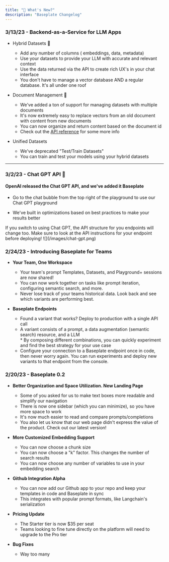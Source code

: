 ```yaml
---
title: "🍜 What's New?"
description: "Baseplate Changelog"
---
```


### **3/13/23 - Backend-as-a-Service for LLM Apps**

- Hybrid Datasets 📑

  - Add any number of columns ( embeddings, data, metadata)
  - Use your datasets to provide your LLM with accurate and relevant context
  - Use the data returned via the API to create rich UX's in your chat interface
  - You don't have to manage a vector database AND a regular database. It's all
    under one roof

- Document Management 📖

  - We've added a ton of support for managing datasets with multiple documents
  - It's now extremely easy to replace vectors from an old document with content
    from new documents
  - You can now organize and return content based on the document id
  - Check out the [API reference](/api-reference/completions) for some more info

- Unified Datasets
  - We've deprecated "Test/Train Datasets"
  - You can train and test your models using your hybrid datasets

---

### **3/2/23 - Chat GPT API** 👀

#### OpenAI released the Chat GPT API, and we've added it Baseplate

- Go to the chat bubble from the top right of the playground to use our Chat GPT
  playground

- We've built in optimizations based on best practices to make your results
  better

<Warning>
  If you switch to using Chat GPT, the API structure for you endpoints will
  change too. Make sure to look at the API instructions for your endpoint before
  deploying!
</Warning>

<Frame caption="Chat GPT API is now supported!">
  ![](/images/chat-gpt.png)
</Frame>

### 2/24/23 - Introducing Baseplate for Teams

- **Your Team, One Workspace**

  - Your team's prompt Templates, Datasets, and Playground+ sessions are now
    shared!
  - You can now work together on tasks like prompt iteration, configuring
    semantic search, and more.
  - Never lose track of your teams historical data. Look back and see which
    variants are performing best.

- **Baseplate Endpoints**
  - Found a variant that works? Deploy to production with a single API call
  - A variant consists of a prompt, a data augmentation (semantic search)
    resource, and a LLM  
     \* By composing different combinations, you can quickly experiment and find
    the best strategy for your use case
  - Configure your connection to a Baseplate endpoint once in code, then never
    worry again. You can run experiments and deploy new variants to that
    endpoint from the console.

### 2/20/23 - Baseplate 0.2

- **Better Organization and Space Utilization. New Landing Page**

  - Some of you asked for us to make text boxes more readable and simplify our
    navigation
  - There is now one sidebar (which you can minimize), so you have more space to
    work
  - It's now much easier to read and compare prompts/completions
  - You also let us know that our web page didn't express the value of the
    product. Check out our latest version!

- **More Customized Embedding Support**

  - You can now choose a chunk size
  - You can now choose a "k" factor. This changes the number of search results
  - You can now choose any number of variables to use in your embedding search

- **Github Integration Alpha**

  - You can now add our Github app to your repo and keep your templates in code
    and Baseplate in sync
  - This integrates with popular prompt formats, like Langchain's serialization

- **Pricing Update**

  - The Starter tier is now $35 per seat
  - Teams looking to fine tune directly on the platform will need to upgrade to
    the Pro tier

- **Bug Fixes**
  - Way too many
